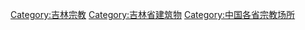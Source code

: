 [[Category:吉林宗教|Category:吉林宗教]]
[[Category:吉林省建筑物|Category:吉林省建筑物]]
[[Category:中国各省宗教场所|Category:中国各省宗教场所]]